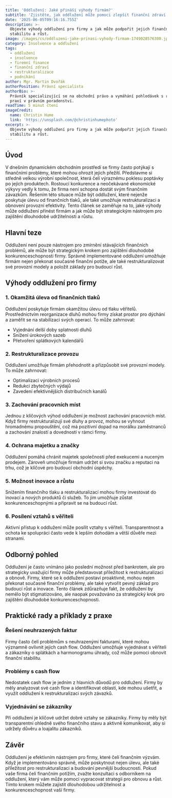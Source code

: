 ```yaml
---
title: 'Oddlužení: Jaké přináší výhody firmám?'
subtitle: 'Zjistěte, jak oddlužení může pomoci zlepšit finanční zdraví vaší firmy.'
date: '2025-06-05T09:16:16.755Z'
description: >-
  Objevte výhody oddlužení pro firmy a jak může podpořit jejich finanční
  stabilitu a růst.
image: /images/cs/oddluzeni-jake-prinasi-vyhody-firmam-1749028576300.jpg
category: Insolvence a oddlužení
tags:
  - oddlužení
  - insolvence
  - firemní finance
  - finanční zdraví
  - restrukturalizace
  - podnikání
author: Mgr. Martin Dvořák
authorPosition: Právní specialista
authorBio: >-
  Právník specializující se na obchodní právo a vymáhání pohledávek s rozsáhlou
  praxí v právním poradenství.
readTime: 5 minut čtení
imageCredit:
  name: Christin Hume
  link: 'https://unsplash.com/@christinhumephoto'
excerpt: >-
  Objevte výhody oddlužení pro firmy a jak může podpořit jejich finanční
  stabilitu a růst.
---
```

## Úvod

V dnešním dynamickém obchodním prostředí se firmy často potýkají s finančními problémy, které mohou ohrozit jejich přežití. Představme si středně velkou výrobní společnost, která čelí výraznému poklesu poptávky po jejích produktech. Rostoucí konkurence a neočekávané ekonomické výkyvy vedly k tomu, že firma není schopna dostát svým finančním závazkům. Řešením této situace může být oddlužení, které nejenže poskytuje úlevu od finančních tlaků, ale také umožňuje restrukturalizaci a obnovení provozní efektivity. Tento článek se zaměřuje na to, jaké výhody může oddlužení přinést firmám a jak může být strategickým nástrojem pro zajištění dlouhodobé udržitelnosti a růstu.

## Hlavní teze

Oddlužení není pouze nástrojem pro zmírnění stávajících finančních problémů, ale může být strategickým krokem pro zajištění dlouhodobé konkurenceschopnosti firmy. Správně implementované oddlužení umožňuje firmám nejen překonat současné finanční potíže, ale také restrukturalizovat své provozní modely a položit základy pro budoucí růst.

## Výhody oddlužení pro firmy

### 1. Okamžitá úleva od finančních tlaků

Oddlužení poskytuje firmám okamžitou úlevu od tlaku věřitelů. Prostřednictvím reorganizace dluhů mohou firmy získat prostor pro dýchání a zaměřit se na stabilizaci svých operací. To může zahrnovat:

- Vyjednání delší doby splatnosti dluhů
- Snížení úrokových sazeb
- Přetvoření splátkových kalendářů

### 2. Restrukturalizace provozu

Oddlužení umožňuje firmám přehodnotit a přizpůsobit své provozní modely. To může zahrnovat:

- Optimalizaci výrobních procesů
- Redukci zbytečných výdajů
- Zavedení efektivnějších distribučních kanálů

### 3. Zachování pracovních míst

Jednou z klíčových výhod oddlužení je možnost zachování pracovních míst. Když firmy restrukturalizují své dluhy a provoz, mohou se vyhnout hromadnému propouštění, což má pozitivní dopad na morálku zaměstnanců a zachování znalostí a dovedností v rámci firmy.

### 4. Ochrana majetku a značky

Oddlužení pomáhá chránit majetek společnosti před exekucemi a nuceným prodejem. Zároveň umožňuje firmám udržet si svou značku a reputaci na trhu, což je klíčové pro budoucí obchodní úspěchy.

### 5. Možnost inovace a růstu

Snížením finančního tlaku a restrukturalizací mohou firmy investovat do inovací a nových produktů či služeb. To jim umožňuje zůstat konkurenceschopnými a připravit se na budoucí růst.

### 6. Posílení vztahů s věřiteli

Aktivní přístup k oddlužení může posílit vztahy s věřiteli. Transparentnost a ochota ke spolupráci často vede k lepším dohodám a větší důvěře mezi stranami.

## Odborný pohled

Oddlužení je často vnímáno jako poslední možnost před bankrotem, ale pro strategicky uvažující firmy může představovat příležitost k restrukturalizaci a obnově. Firmy, které se k oddlužení postaví proaktivně, mohou nejen překonat současné finanční problémy, ale také vytvořit pevný základ pro budoucí růst a inovace. Tento článek zdůrazňuje fakt, že oddlužení by nemělo být stigmatizováno, ale naopak považováno za strategický krok pro zajištění dlouhodobé konkurenceschopnosti.

## Praktické rady a příklady z praxe

### Řešení neuhrazených faktur

Firmy často čelí problémům s neuhrazenými fakturami, které mohou významně ovlivnit jejich cash flow. Oddlužení umožňuje vyjednávat s věřiteli a zákazníky o splátkách a harmonogramu úhrady, což může pomoci obnovit finanční stabilitu.

### Problémy s cash flow

Nedostatek cash flow je jedním z hlavních důvodů pro oddlužení. Firmy by měly analyzovat své cash flow a identifikovat oblasti, kde mohou ušetřit, a využít oddlužení k restrukturalizaci svých závazků.

### Vyjednávání se zákazníky

Při oddlužení je klíčové udržet dobré vztahy se zákazníky. Firmy by měly být transparentní ohledně svého finančního stavu a aktivně komunikovat, aby si udržely důvěru a loajalitu zákazníků.

## Závěr

Oddlužení je efektivním nástrojem pro firmy, které čelí finančním výzvám. Když je implementováno správně, může poskytnout nejen úlevu, ale také příležitost pro restrukturalizaci a budování pevnější budoucnosti. Pokud vaše firma čelí finančním potížím, zvažte konzultaci s odborníkem na oddlužení, který vám může pomoci vypracovat strategii pro obnovu a růst. Tímto krokem můžete zajistit dlouhodobou udržitelnost a konkurenceschopnost vaší firmy.
